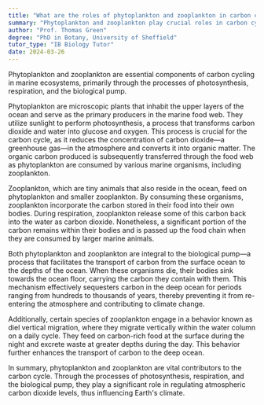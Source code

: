```yaml
---
title: "What are the roles of phytoplankton and zooplankton in carbon cycling?"
summary: "Phytoplankton and zooplankton play crucial roles in carbon cycling, primarily through photosynthesis, respiration, and the biological pump."
author: "Prof. Thomas Green"
degree: "PhD in Botany, University of Sheffield"
tutor_type: "IB Biology Tutor"
date: 2024-03-26
---
```


Phytoplankton and zooplankton are essential components of carbon cycling in marine ecosystems, primarily through the processes of photosynthesis, respiration, and the biological pump.

Phytoplankton are microscopic plants that inhabit the upper layers of the ocean and serve as the primary producers in the marine food web. They utilize sunlight to perform photosynthesis, a process that transforms carbon dioxide and water into glucose and oxygen. This process is crucial for the carbon cycle, as it reduces the concentration of carbon dioxide—a greenhouse gas—in the atmosphere and converts it into organic matter. The organic carbon produced is subsequently transferred through the food web as phytoplankton are consumed by various marine organisms, including zooplankton.

Zooplankton, which are tiny animals that also reside in the ocean, feed on phytoplankton and smaller zooplankton. By consuming these organisms, zooplankton incorporate the carbon stored in their food into their own bodies. During respiration, zooplankton release some of this carbon back into the water as carbon dioxide. Nonetheless, a significant portion of the carbon remains within their bodies and is passed up the food chain when they are consumed by larger marine animals.

Both phytoplankton and zooplankton are integral to the biological pump—a process that facilitates the transport of carbon from the surface ocean to the depths of the ocean. When these organisms die, their bodies sink towards the ocean floor, carrying the carbon they contain with them. This mechanism effectively sequesters carbon in the deep ocean for periods ranging from hundreds to thousands of years, thereby preventing it from re-entering the atmosphere and contributing to climate change.

Additionally, certain species of zooplankton engage in a behavior known as diel vertical migration, where they migrate vertically within the water column on a daily cycle. They feed on carbon-rich food at the surface during the night and excrete waste at greater depths during the day. This behavior further enhances the transport of carbon to the deep ocean.

In summary, phytoplankton and zooplankton are vital contributors to the carbon cycle. Through the processes of photosynthesis, respiration, and the biological pump, they play a significant role in regulating atmospheric carbon dioxide levels, thus influencing Earth's climate.
    